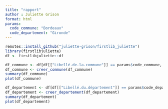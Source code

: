 ```yaml
---
title: "rapport"
author : Juliette Grison
format: html
params:
  code_commune: "Bordeaux"
  code_departement: "Gironde"
---
```


```r
remotes::install_github("juliette-grison/firstlib_juliette")
library(firstlibjuliette)
df <- firstlibjuliette::df
```

```r
df_commune <- df[df[["Libellé.de.la.commune"]] == params$code_commune, ]
df_commune <- creer_commune(df_commune)
summary(df_commune)
plot(df_commune)
```

```r
df_departement <- df[df[["Libellé.du.département"]] == params$code_departement, ]
df_departement <- creer_departement(df_departement)
summary(df_departement)
plot(df_departement)
```

